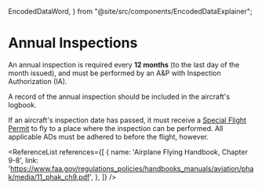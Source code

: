   EncodedDataWord,
} from "@site/src/components/EncodedDataExplainer";

# Annual Inspections

An annual inspection is required every **12 months** (to the last day of the
month issued), and must be performed by an A&P with Inspection Authorization
(IA).

A record of the annual inspection should be included in the aircraft's logbook.

If an aircraft's inspection date has passed, it must receive a
[Special Flight Permit](/topics/regulations/inspections/sfps) to fly to a place
where the inspection can be performed. All applicable ADs must be adhered to
before the flight, however.

<ReferenceList references={[
  {
    name: 'Airplane Flying Handbook, Chapter 9-8',
    link: 'https://www.faa.gov/regulations_policies/handbooks_manuals/aviation/phak/media/11_phak_ch9.pdf',
  },
]} />

